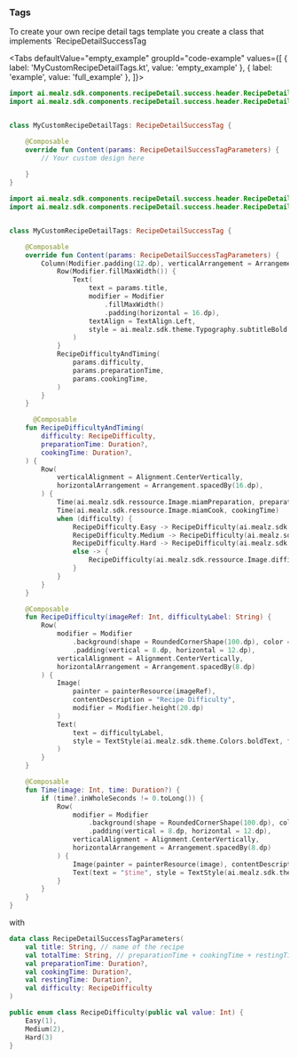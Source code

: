 
### Tags 

To create your own recipe detail tags template you create a class that implements `RecipeDetailSuccessTag

<Tabs defaultValue="empty_example" groupId="code-example"
values={[
{ label: 'MyCustomRecipeDetailTags.kt', value: 'empty_example' },
{ label: 'example', value: 'full_example' },
]}>
<TabItem value="empty_example">

```kotlin
import ai.mealz.sdk.components.recipeDetail.success.header.RecipeDetailSuccessTag
import ai.mealz.sdk.components.recipeDetail.success.header.RecipeDetailSuccessTagParameters


class MyCustomRecipeDetailTags: RecipeDetailSuccessTag {

    @Composable
    override fun Content(params: RecipeDetailSuccessTagParameters) {
        // Your custom design here 
       
    }
}
```
</TabItem>
<TabItem value="full_example">

```kotlin
import ai.mealz.sdk.components.recipeDetail.success.header.RecipeDetailSuccessTag
import ai.mealz.sdk.components.recipeDetail.success.header.RecipeDetailSuccessTagParameters


class MyCustomRecipeDetailTags: RecipeDetailSuccessTag {

    @Composable
    override fun Content(params: RecipeDetailSuccessTagParameters) {
        Column(Modifier.padding(12.dp), verticalArrangement = Arrangement.spacedBy(16.dp)) {
            Row(Modifier.fillMaxWidth()) {
                Text(
                    text = params.title,
                    modifier = Modifier
                        .fillMaxWidth()
                        .padding(horizontal = 16.dp),
                    textAlign = TextAlign.Left,
                    style = ai.mealz.sdk.theme.Typography.subtitleBold
                )
            }
            RecipeDifficultyAndTiming(
                params.difficulty,
                params.preparationTime,
                params.cookingTime,
            )
        }
    }

      @Composable
    fun RecipeDifficultyAndTiming(
        difficulty: RecipeDifficulty,
        preparationTime: Duration?,
        cookingTime: Duration?,
    ) {
        Row(
            verticalAlignment = Alignment.CenterVertically,
            horizontalArrangement = Arrangement.spacedBy(16.dp),
        ) {
            Time(ai.mealz.sdk.ressource.Image.miamPreparation, preparationTime)
            Time(ai.mealz.sdk.ressource.Image.miamCook, cookingTime)
            when (difficulty) {
                RecipeDifficulty.Easy -> RecipeDifficulty(ai.mealz.sdk.ressource.Image.miamDifficulty, Localisation.recipe.lowDifficulty.localised)
                RecipeDifficulty.Medium -> RecipeDifficulty(ai.mealz.sdk.ressource.Image.miamDifficulty, Localisation.recipe.mediumDifficulty.localised)
                RecipeDifficulty.Hard -> RecipeDifficulty(ai.mealz.sdk.ressource.Image.miamDifficulty, Localisation.recipe.highDifficulty.localised)
                else -> {
                    RecipeDifficulty(ai.mealz.sdk.ressource.Image.difficulty, Localisation.recipe.lowDifficulty.localised)
                }
            }
        }
    }

    @Composable
    fun RecipeDifficulty(imageRef: Int, difficultyLabel: String) {
        Row(
            modifier = Modifier
                .background(shape = RoundedCornerShape(100.dp), color = ai.mealz.sdk.theme.Colors.backgroundGrey)
                .padding(vertical = 8.dp, horizontal = 12.dp),
            verticalAlignment = Alignment.CenterVertically,
            horizontalArrangement = Arrangement.spacedBy(8.dp)
        ) {
            Image(
                painter = painterResource(imageRef),
                contentDescription = "Recipe Difficulty",
                modifier = Modifier.height(20.dp)
            )
            Text(
                text = difficultyLabel,
                style = TextStyle(ai.mealz.sdk.theme.Colors.boldText, fontSize = 16.sp)
            )
        }
    }

    @Composable
    fun Time(image: Int, time: Duration?) {
        if (time?.inWholeSeconds != 0.toLong()) {
            Row(
                modifier = Modifier
                    .background(shape = RoundedCornerShape(100.dp), color = ai.mealz.sdk.theme.Colors.backgroundGrey)
                    .padding(vertical = 8.dp, horizontal = 12.dp),
                verticalAlignment = Alignment.CenterVertically,
                horizontalArrangement = Arrangement.spacedBy(8.dp)
            ) {
                Image(painter = painterResource(image), contentDescription = "$image", modifier = Modifier.height(20.dp))
                Text(text = "$time", style = TextStyle(ai.mealz.sdk.theme.Colors.boldText, fontSize = 16.sp))
            }
        }
    }
}
```
</TabItem>
</Tabs>

with 

```kotlin
data class RecipeDetailSuccessTagParameters(
    val title: String, // name of the recipe
    val totalTime: String, // preparationTime + cookingTime + restingTime
    val preparationTime: Duration?, 
    val cookingTime: Duration?, 
    val restingTime: Duration?,
    val difficulty: RecipeDifficulty
)

public enum class RecipeDifficulty(public val value: Int) {
    Easy(1),
    Medium(2),
    Hard(3)
}
```